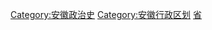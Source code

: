 [[Category:安徽政治史|Category:安徽政治史]]
[[Category:安徽行政区划|Category:安徽行政区划]]
[[Category:中国各省行政区划史|省{{PAGENAME}}]]